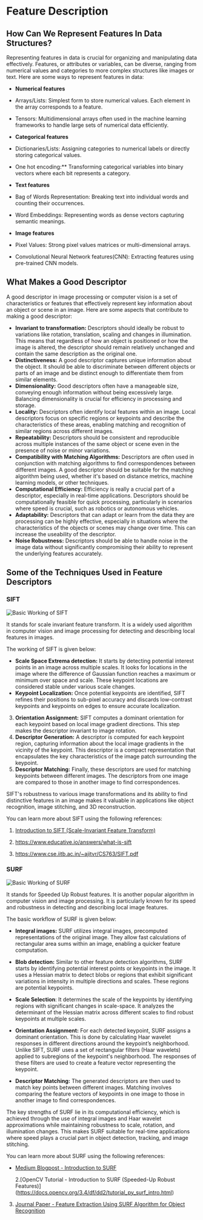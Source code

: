﻿# Feature Description

## How Can We Represent Features In Data Structures?

Representing features in data is crucial for organizing and manipulating data effectively. Features, or attributes or variables, can be diverse, ranging from numerical values and categories to more complex structures like images or text. Here are some ways to represent features in data:

- **Numerical features**

- Arrays/Lists: Simplest form to store numerical values. Each element in the array corresponds to a feature.
- Tensors: Multidimensional arrays often used in the machine learning frameworks to handle large sets of numerical data efficiently.

- **Categorical features**

- Dictionaries/Lists: Assigning categories to numerical labels or directly storing categorical values.
- One hot encoding:\*\* Transforming categorical variables into binary vectors where each bit represents a category.

- **Text features**

- Bag of Words Representation: Breaking text into individual words and counting their occurrences.
- Word Embeddings: Representing words as dense vectors capturing semantic meanings.

- **Image features**

- Pixel Values: Strong pixel values matrices or multi-dimensional arrays.
- Convolutional Neural Network features(CNN): Extracting features using pre-trained CNN models.

## What Makes a Good Descriptor

A good descriptor in image processing or computer vision is a set of characteristics or features that effectively represent key information about an object or scene in an image. Here are some aspects that contribute to making a good descriptor:

- **Invariant to transformation:** Descriptors should ideally be robust to variations like rotation, translation, scaling and changes in illumination. This means that regardless of how an object is positioned or how the image is altered, the descriptor should remain relatively unchanged and contain the same description as the original one.
- **Distinctiveness:** A good descriptor captures unique information about the object. It should be able to discriminate between different objects or parts of an image and be distinct enough to differentiate them from similar elements.
- **Dimensionality:** Good descriptors often have a manageable size, conveying enough information without being excessively large. Balancing dimensionality is crucial for efficiency in processing and storage.
- **Locality:** Descriptors often identify local features within an image. Local descriptors focus on specific regions or keypoints and describe the characteristics of these areas, enabling matching and recognition of similar regions across different images.
- **Repeatability:** Descriptors should be consistent and reproducible across multiple instances of the same object or scene even in the presence of noise or minor variations.
- **Compatibility with Matching Algorithms:** Descriptors are often used in conjunction with matching algorithms to find correspondences between different images. A good descriptor should be suitable for the matching algorithm being used, whether it's based on distance metrics, machine learning models, or other techniques.
- **Computational Efficiency:** Efficiency is really a crucial part of a descriptor, especially in real-time applications. Descriptors should be computationally feasible for quick processing, particularly in scenarios where speed is crucial, such as robotics or autonomous vehicles.
- **Adaptability:** Descriptors that can adapt or learn from the data they are processing can be highly effective, especially in situations where the characteristics of the objects or scenes may change over time. This can increase the useability of the descriptor.
- **Noise Robustness:** Descriptors should be able to handle noise in the image data without significantly compromising their ability to represent the underlying features accurately.

## Some of the Techniques Used in Feature Descriptors

### SIFT

![Basic Working of SIFT](https://huggingface.co/datasets/hf-vision/course-assets/blob/main/feature-extraction-feature-matching/Original-SIFT-algorithm-flow.png)

It stands for scale invariant feature transform. It is a widely used algorithm in computer vision and image processing for detecting and describing local features in images.

The working of SIFT is given below:

- **Scale Space Extrema detection:** It starts by detecting potential interest points in an image across multiple scales. It looks for locations in the image where the difference of Gaussian function reaches a maximum or minimum over space and scale. These keypoint locations are considered stable under various scale changes.
- **Keypoint Localization:** Once potential keypoints are identified, SIFT refines their positions to sub-pixel accuracy and discards low-contrast keypoints and keypoints on edges to ensure accurate localization.
3. **Orientation Assignment:** SIFT computes a dominant orientation for each keypoint based on local image gradient directions. This step makes the descriptor invariant to image rotation.
4. **Descriptor Generation:** A descriptor is computed for each keypoint region, capturing information about the local image gradients in the vicinity of the keypoint. This descriptor is a compact representation that encapsulates the key characteristics of the image patch surrounding the keypoint.
5. **Descriptor Matching:** Finally, these descriptors are used for matching keypoints between different images. The descriptors from one image are compared to those in another image to find correspondences.

SIFT's robustness to various image transformations and its ability to find distinctive features in an image makes it valuable in applications like object recognition, image stitching, and 3D reconstruction.

You can learn more about SIFT using the following references:

1. [Introduction to SIFT (Scale-Invariant Feature Transform)](https://docs.opencv.org/4.x/da/df5/tutorial_py_sift_intro.html)

2. https://www.educative.io/answers/what-is-sift
3. https://www.cse.iitb.ac.in/~ajitvr/CS763/SIFT.pdf

### SURF

![Basic Working of SURF](https://huggingface.co/datasets/hf-vision/course-assets/blob/main/feature-extraction-feature-matching/Flow-Chart-for-SURF-Feature-Detection.png)

It stands for Speeded Up Robust features. It is another popular algorithm in computer vision and image processing. It is particularly known for its speed and robustness in detecting and describing local image features.

The basic workflow of SURF is given below:

- **Integral images:** SURF utilizes integral images, precomputed representations of the original image. They allow fast calculations of rectangular area sums within an image, enabling a quicker feature computation.

- **Blob detection:** Similar to other feature detection algorithms, SURF starts by identifying potential interest points or keypoints in the image. It uses a Hessian matrix to detect blobs or regions that exhibit significant variations in intensity in multiple directions and scales. These regions are potential keypoints.

- **Scale Selection**: It determines the scale of the keypoints by identifying regions with significant changes in scale-space. It analyzes the determinant of the Hessian matrix across different scales to find robust keypoints at multiple scales.

- **Orientation Assignment:** For each detected keypoint, SURF assigns a dominant orientation. This is done by calculating Haar wavelet responses in different directions around the keypoint’s neighborhood. Unlike SIFT, SURF uses a set of rectangular filters (Haar wavelets) applied to subregions of the keypoint's neighborhood. The responses of these filters are used to create a feature vector representing the keypoint.

- **Descriptor Matching:** The generated descriptors are then used to match key points between different images. Matching involves comparing the feature vectors of keypoints in one image to those in another image to find correspondences.

The key strengths of SURF lie in its computational efficiency, which is achieved through the use of integral images and Haar wavelet approximations while maintaining robustness to scale, rotation, and illumination changes. This makes SURF suitable for real-time applications where speed plays a crucial part in object detection, tracking, and image stitching.

You can learn more about SURF using the following references:

- [Medium Blogpost - Introduction to SURF ](https://medium.com/@deepanshut041/introduction-to-surf-speeded-up-robust-features-c7396d6e7c4e)

  2.[OpenCV Tutorial - Introduction to SURF (Speeded-Up Robust Features)] (https://docs.opencv.org/3.4/df/dd2/tutorial_py_surf_intro.html)

3. [Journal Paper - Feature Extraction Using SURF Algorithm for Object Recognition](https://www.ijtra.com/view/feature-extraction-using-surf-algorithm-for-object-recognition.pdf)

